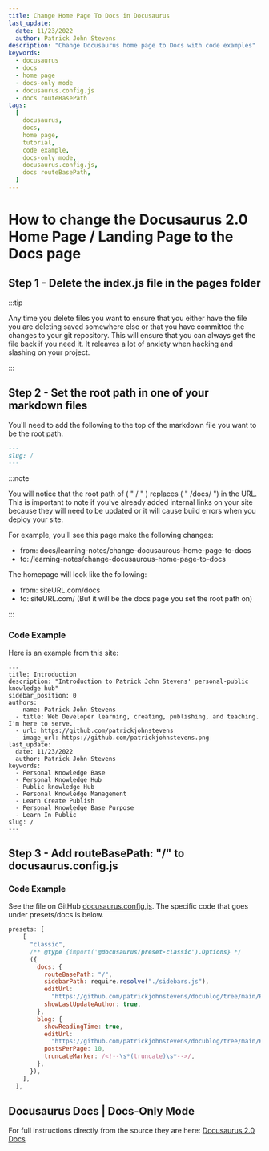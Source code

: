 ```yaml
---
title: Change Home Page To Docs in Docusaurus
last_update:
  date: 11/23/2022
  author: Patrick John Stevens
description: "Change Docusaurus home page to Docs with code examples"
keywords:
  - docusaurus
  - docs
  - home page
  - docs-only mode
  - docusaurus.config.js
  - docs routeBasePath
tags:
  [
    docusaurus,
    docs,
    home page,
    tutorial,
    code example,
    docs-only mode,
    docusaurus.config.js,
    docs routeBasePath,
  ]
---
```


# How to change the Docusaurus 2.0 Home Page / Landing Page to the Docs page

## Step 1 - Delete the index.js file in the pages folder

:::tip

Any time you delete files you want to ensure that you either have the file you are deleting saved somewhere else or that you have committed the changes to your git repository. This will ensure that you can always get the file back if you need it. It releaves a lot of anxiety when hacking and slashing on your project.

:::

## Step 2 - Set the root path in one of your markdown files

You'll need to add the following to the top of the markdown file you want to be the root path.

```md
---
slug: /
---
```

:::note

You will notice that the root path of ( " / " ) replaces ( " /docs/ ") in the URL. This is important to note if you've already added internal links on your site because they will need to be updated or it will cause build errors when you deploy your site.

For example, you'll see this page make the following changes:

- from: docs/learning-notes/change-docusaurous-home-page-to-docs
- to: /learning-notes/change-docusaurous-home-page-to-docs

The homepage will look like the following:

- from: siteURL.com/docs
- to: siteURL.com/ (But it will be the docs page you set the root path on)

:::

### Code Example

Here is an example from this site:

```mdx
---
title: Introduction
description: "Introduction to Patrick John Stevens' personal-public knowledge hub"
sidebar_position: 0
authors:
  - name: Patrick John Stevens
  - title: Web Developer learning, creating, publishing, and teaching. I'm here to serve.
  - url: https://github.com/patrickjohnstevens
  - image_url: https://github.com/patrickjohnstevens.png
last_update:
  date: 11/23/2022
  author: Patrick John Stevens
keywords:
  - Personal Knowledge Base
  - Personal Knowledge Hub
  - Public knowledge Hub
  - Personal Knowledge Management
  - Learn Create Publish
  - Personal Knowledge Base Purpose
  - Learn In Public
slug: /
---
```

## Step 3 - Add routeBasePath: "/" to docusaurus.config.js

### Code Example

See the file on GitHub [docusaurus.config.js](https://github.com/patrickjohnstevens/docublog/blob/main/PJSDocBlog/docusaurus.config.js). The specific code that goes under presets/docs is below.

```javascript
presets: [
    [
      "classic",
      /** @type {import('@docusaurus/preset-classic').Options} */
      ({
        docs: {
          routeBasePath: "/",
          sidebarPath: require.resolve("./sidebars.js"),
          editUrl:
            "https://github.com/patrickjohnstevens/docublog/tree/main/PJSDocBlog",
          showLastUpdateAuthor: true,
        },
        blog: {
          showReadingTime: true,
          editUrl:
            "https://github.com/patrickjohnstevens/docublog/tree/main/PJSDocBlog",
          postsPerPage: 10,
          truncateMarker: /<!--\s*(truncate)\s*-->/,
        },
      }),
    ],
  ],

```

## Docusaurus Docs | Docs-Only Mode

For full instructions directly from the source they are here: [Docusaurus 2.0 Docs](https://docusaurus.io/docs/docs-introduction#docs-only-mode)
